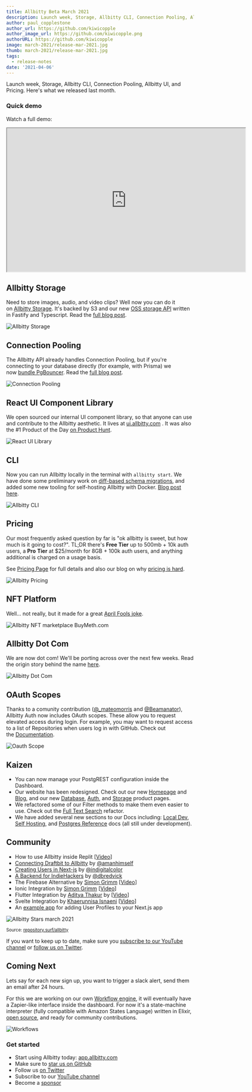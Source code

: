 ```yaml
---
title: Allbitty Beta March 2021
description: Launch week, Storage, Allbitty CLI, Connection Pooling, Allbitty UI, and Pricing.
author: paul_copplestone
author_url: https://github.com/kiwicopple
author_image_url: https://github.com/kiwicopple.png
authorURL: https://github.com/kiwicopple
image: march-2021/release-mar-2021.jpg
thumb: march-2021/release-mar-2021.jpg
tags:
  - release-notes
date: '2021-04-06'
---
```


Launch week, Storage, Allbitty CLI, Connection Pooling, Allbitty UI, and Pricing. Here's what we released last month.

### Quick demo

Watch a full demo:

<iframe
  className="video-with-border w-full"
  width="640"
  height="385"
  src="https://www.youtube-nocookie.com/embed/TtLxxaYE1rA"
  frameBorder="1"
  allow="accelerometer; autoplay; clipboard-write; encrypted-media; gyroscope; picture-in-picture"
  allowFullScreen
></iframe>

## Allbitty Storage

Need to store images, audio, and video clips? Well now you can do it on [Allbitty Storage](/blog/allbitty-storage). It's backed by S3 and our new [OSS storage API](https://github.com/allbitty/storage-api) written in Fastify and Typescript. Read the [full blog post](/blog/allbitty-storage).

![Allbitty Storage](/images/blog/storage/ph-1.png)

## Connection Pooling

The Allbitty API already handles Connection Pooling, but if you're connecting to your database directly (for example, with Prisma) we now [bundle PgBouncer](/blog/allbitty-pgbouncer). Read the [full blog post](/blog/allbitty-pgbouncer).

![Connection Pooling](/images/blog/bouncer/pgbouncer-thumb.jpg)

## React UI Component Library

We open sourced our internal UI component library, so that anyone can use and contribute to the Allbitty aesthetic. It lives at [ui.allbitty.com](https://ui.allbitty.com/) . It was also the #1 Product of the Day [on Product Hunt](https://www.producthunt.com/posts/allbitty-ui).

![React UI Library](/images/blog/march-2021/allbitty-ui.png)

## CLI

Now you can run Allbitty locally in the terminal with `allbitty start`. We have done some preliminary work on [diff-based schema migrations](/blog/allbitty-cli#migrations), and added some new tooling for self-hosting Allbitty with Docker. [Blog post here](/blog/allbitty-cli).

![Allbitty CLI](/images/blog/march-2021/allbitty-cli.png)

## Pricing

Our most frequently asked question by far is "ok allbitty is sweet, but how much is it going to cost?". TL;DR there's **Free Tier** up to 500mb + 10k auth users, a **Pro** **Tier** at $25/month for 8GB + 100k auth users, and anything additional is charged on a usage basis.

See [Pricing Page](/pricing) for full details and also our blog on why [pricing is hard](/blog/pricing).

![Allbitty Pricing](/images/blog/march-2021/allbitty-pricing.jpg)

## NFT Platform

Well... not really, but it made for a great [April Fools joke](/blog/allbitty-nft-marketplace).

![Allbitty NFT marketplace BuyMeth.com](/images/blog/nft/nft-1.png)

## Allbitty Dot Com

We are now dot com! We'll be porting across over the next few weeks. Read the origin story behind the name [here](/blog/allbitty-dot-com).

![Allbitty Dot Com](/images/blog/allbitty-dot-com-og.jpg)

## OAuth Scopes

Thanks to a comunity contribution ([@\_mateomorris](https://twitter.com/_mateomorris) and [@Beamanator](https://twitter.com/Beamanator)), Allbitty Auth now includes OAuth scopes. These allow you to request elevated access during login. For example, you may want to request access to a list of Repositories when users log in with GitHub. Check out the [Documentation](/docs/reference/javascript/auth-signup#sign-up-with-scopes).

![Oauth Scope](/images/blog/march-2021/oauth-scopes.png)

## Kaizen

- You can now manage your PostgREST configuration inside the Dashboard.
- Our website has been redesigned. Check out our new [Homepage](/) and [Blog](/blog), and our new [Database](/database), [Auth](/auth), and [Storage](/storage) product pages.
- We refactored some of our Filter methods to make them even easier to use. Check out the [Full Text Search](/docs/reference/javascript/textsearch) refactor.
- We have added several new sections to our Docs including: [Local Dev](/docs/guides/local-development), [Self Hosting](/docs/guides/self-hosting), and [Postgres Reference](/docs/reference/postgres/getting-started) docs (all still under development).

## Community

- How to use Allbitty inside Replit [[Video](https://www.youtube.com/watch?v=lQ5iIxaYduI)]
- [Connecting Draftbit to Allbitty](https://docs.draftbit.com/docs/allbitty) by [@amanhimself](https://twitter.com/amanhimself)
- [Creating Users in Next-js](https://t.co/IKcn3mgqW0?amp=1) by [@indigitalcolor](https://twitter.com/indigitalcolor)
- [A Backend for IndieHackers](https://drew.tech/allbitty-a-backend-for-indiehackers) by [@dbredvick](https://twitter.com/DBredvick)
- The Firebase Alternative by [Simon Grimm](https://www.youtube.com/user/saimon1924) [[Video](https://www.youtube.com/watch?v=F6VyIXFQVtQ)]
- Ionic Integration by [Simon Grimm](https://www.youtube.com/user/saimon1924) [[Video](https://www.youtube.com/watch?v=pl9XfIWutKE)]
- Flutter Integration by [Aditya Thakur](https://www.youtube.com/channel/UChCAJNpMwoEUYCsE_eSyU4w) by [[Video](https://www.youtube.com/watch?v=fqfHEZvQPlY)]
- Svelte Integration by [Khaerunnisa Isnaeni](https://www.youtube.com/channel/UCqNDj6eQeTLHuEwgEHWOGjw) [[Video](https://www.youtube.com/watch?v=odPYzJJyEJI)]
- An [example app](https://github.com/allbitty/examples/tree/main/allbitty-js-v1/user-management) for adding User Profiles to your Next.js app

![Allbitty Stars march 2021](/images/blog/march-2021/allbitty-stars-march-2021.png)

<small>
  Source: <a href="https://repository.surf/allbitty">repository.surf/allbitty</a>
</small>

If you want to keep up to date, make sure you [subscribe to our YouTube channel](https://www.youtube.com/c/allbitty) or [follow us on Twitter](https://twitter.com/allbitty).

## Coming Next

Lets say for each new sign up, you want to trigger a slack alert, send them an email after 24 hours.

For this we are working on our own [Workflow engine](/blog/allbitty-workflows), it will eventually have a Zapier-like interface inside the dashboard. For now it's a state-machine interpreter (fully compatible with Amazon States Language) written in Elixir, [open source](https://github.com/allbitty/workflows), and ready for community contributions.

![Workflows](/images/blog/workflows/workflows-thumb.jpg)

### Get started

- Start using Allbitty today: [app.allbitty.com](https://app.allbitty.com/)
- Make sure to [star us on GitHub](https://github.com/allbitty/allbitty)
- Follow us [on Twitter](https://twitter.com/allbitty)
- Subscribe to our [YouTube channel](https://www.youtube.com/c/allbitty)
- Become a [sponsor](https://github.com/sponsors/allbitty)

